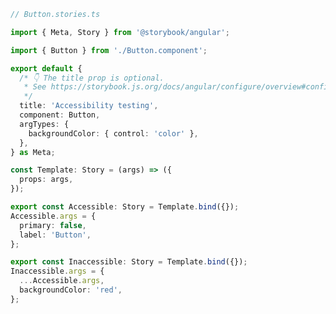 ```ts
// Button.stories.ts

import { Meta, Story } from '@storybook/angular';

import { Button } from './Button.component';

export default {
  /* 👇 The title prop is optional.
   * See https://storybook.js.org/docs/angular/configure/overview#configure-story-loading to learn how to generate automatic titles
   */
  title: 'Accessibility testing',
  component: Button,
  argTypes: {
    backgroundColor: { control: 'color' },
  },
} as Meta;

const Template: Story = (args) => ({
  props: args,
});

export const Accessible: Story = Template.bind({});
Accessible.args = {
  primary: false,
  label: 'Button',
};

export const Inaccessible: Story = Template.bind({});
Inaccessible.args = {
  ...Accessible.args,
  backgroundColor: 'red',
};
```